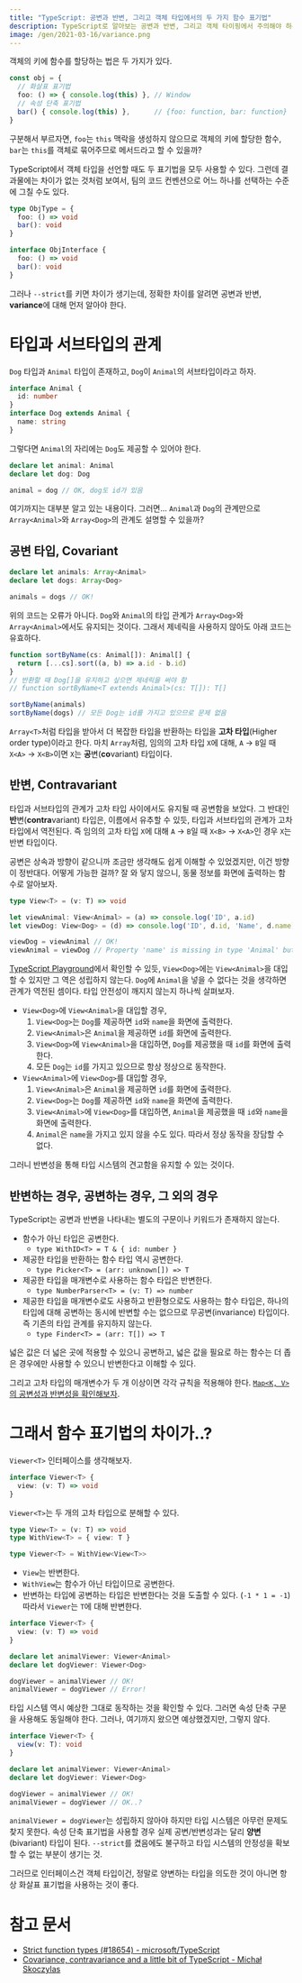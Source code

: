 ```yaml
---
title: "TypeScript: 공변과 반변, 그리고 객체 타입에서의 두 가지 함수 표기법"
description: TypeScript로 알아보는 공변과 반변, 그리고 객체 타이핑에서 주의해야 하는 점
image: /gen/2021-03-16/variance.png
---
```


객체의 키에 함수를 할당하는 법은 두 가지가 있다.

```ts
const obj = {
  // 화살표 표기법
  foo: () => { console.log(this) }, // Window
  // 속성 단축 표기법
  bar() { console.log(this) },      // {foo: function, bar: function}
}
```

구분해서 부르자면, `foo`는 `this` 맥락을 생성하지 않으므로 객체의 키에 할당한 함수, `bar`는 `this`를 객체로 묶어주므로 메서드라고 할 수 있을까?

TypeScript에서 객체 타입을 선언할 때도 두 표기법을 모두 사용할 수 있다. 그런데 결과물에는 차이가 없는 것처럼 보여서, 팀의 코드 컨벤션으로 어느 하나를 선택하는 수준에 그칠 수도 있다.

```ts
type ObjType = {
  foo: () => void
  bar(): void
}

interface ObjInterface {
  foo: () => void
  bar(): void
}
```

그러나 `--strict`를 키면 차이가 생기는데, 정확한 차이를 알려면 공변과 반변, **variance**에 대해 먼저 알아야 한다.

# 타입과 서브타입의 관계

`Dog` 타입과 `Animal` 타입이 존재하고, `Dog`이 `Animal`의 서브타입이라고 하자.

```ts
interface Animal {
  id: number
}
interface Dog extends Animal {
  name: string
}
```

그렇다면 `Animal`의 자리에는 `Dog`도 제공할 수 있어야 한다.

```ts
declare let animal: Animal
declare let dog: Dog

animal = dog // OK, dog도 id가 있음
```

여기까지는 대부분 알고 있는 내용이다. 그러면... `Animal`과 `Dog`의 관계만으로 `Array<Animal>`와 `Array<Dog>`의 관계도 설명할 수 있을까?

## 공변 타입, Covariant

```ts
declare let animals: Array<Animal>
declare let dogs: Array<Dog>

animals = dogs // OK!
```

위의 코드는 오류가 아니다. `Dog`와 `Animal`의 타입 관계가 `Array<Dog>`와 `Array<Animal>`에서도 유지되는 것이다. 그래서 제네릭을 사용하지 않아도 아래 코드는 유효하다.

```ts
function sortByName(cs: Animal[]): Animal[] {
  return [...cs].sort((a, b) => a.id - b.id)
}
// 반환할 때 Dog[]을 유지하고 싶으면 제네릭을 써야 함
// function sortByName<T extends Animal>(cs: T[]): T[]

sortByName(animals)
sortByName(dogs) // 모든 Dog는 id를 가지고 있으므로 문제 없음
```

`Array<T>`처럼 타입을 받아서 더 복잡한 타입을 반환하는 타입을 **고차 타입**(Higher order type)이라고 한다. 마치 `Array`처럼, 임의의 고차 타입 `X`에 대해, `A` → `B`일 때 `X<A>` → `X<B>`이면 `X`는 <b>공</b>변(<b>co</b>variant) 타입이다.

## 반변, Contravariant

타입과 서브타입의 관계가 고차 타입 사이에서도 유지될 때 공변함을 보았다. 그 반대인 <b>반</b>변(<b>contra</b>variant) 타입은, 이름에서 유추할 수 있듯, 타입과 서브타입의 관계가 고차 타입에서 역전된다. 즉 임의의 고차 타입 `X`에 대해 `A` → `B`일 때 `X<B>` → `X<A>`인 경우 `X`는 반변 타입이다.

공변은 상속과 방향이 같으니까 조금만 생각해도 쉽게 이해할 수 있었겠지만, 이건 방향이 정반대다. 어떻게 가능한 걸까? 잘 와 닿지 않으니, 동물 정보를 화면에 출력하는 함수로 알아보자.

```ts
type View<T> = (v: T) => void

let viewAnimal: View<Animal> = (a) => console.log('ID', a.id)
let viewDog: View<Dog> = (d) => console.log('ID', d.id, 'Name', d.name)

viewDog = viewAnimal // OK!
viewAnimal = viewDog // Property 'name' is missing in type 'Animal' but required in type 'Dog'.
```

[TypeScript Playground](https://www.typescriptlang.org/play?ssl=1&ssc=1&pln=14&pc=21#code/JYOwLgpgTgZghgYwgAgIImAWzgG2QbwChllgATALmRAFdMAjaQgX0NElkRQBEB7Ac2QQAHpBBkAzmgzY8REiDiYIVCWCih+LQoTABPAA4oAasAgB3ADwAVAHzIAvMgAUANyrWAlI-uve5HRwIMGRXM3N0LFwqUwtLSNl7J2c4bwd7BF4QCV4ggDocAWcAcgBJbmKAGmQ4PPJPQiCQsIs+fhjwyzaklzI0jKyc-ML+EvKq5DI6smrigDklCAmpxWUGwhaImVxHUPC2jf2BXc2E3CA)에서 확인할 수 있듯, `View<Dog>`에는 `View<Animal>`을 대입할 수 있지만 그 역은 성립하지 않는다. `Dog`에 `Animal`을 넣을 수 없다는 것을 생각하면 관계가 역전된 셈이다. 타입 안전성이 깨지지 않는지 하나씩 살펴보자.

- `View<Dog>`에 `View<Animal>`을 대입할 경우,
  1. `View<Dog>`는 `Dog`를 제공하면 `id`와 `name`을 화면에 출력한다.
  2. `View<Animal>`은 `Animal`을 제공하면 `id`를 화면에 출력한다.
  3. `View<Dog>`에 `View<Animal>`을 대입하면, `Dog`를 제공했을 때 `id`를 화면에 출력한다.
  4. 모든 `Dog`는 `id`를 가지고 있으므로 항상 정상으로 동작한다.
- `View<Animal>`에 `View<Dog>`를 대입할 경우,
  1. `View<Animal>`은 `Animal`을 제공하면 `id`를 화면에 출력한다.
  2. `View<Dog>`는 `Dog`를 제공하면 `id`와 `name`을 화면에 출력한다.
  3. `View<Animal>`에 `View<Dog>`를 대입하면, `Animal`을 제공했을 때 `id`와 `name`을 화면에 출력한다.
  4. `Animal`은 `name`을 가지고 있지 않을 수도 있다. 따라서 정상 동작을 장담할 수 없다.

그러니 반변성을 통해 타입 시스템의 견고함을 유지할 수 있는 것이다.

## 반변하는 경우, 공변하는 경우, 그 외의 경우

TypeScript는 공변과 반변을 나타내는 별도의 구문이나 키워드가 존재하지 않는다.

- 함수가 아닌 타입은 공변한다.
  - `type WithID<T> = T & { id: number }`
- 제공한 타입을 반환하는 함수 타입 역시 공변한다.
  - `type Picker<T> = (arr: unknown[]) => T`
- 제공한 타입을 매개변수로 사용하는 함수 타입은 반변한다.
  - `type NumberParser<T> = (v: T) => number`
- 제공한 타입을 매개변수로도 사용하고 반환형으로도 사용하는 함수 타입은, 하나의 타입에 대해 공변하는 동시에 반변할 수는 없으므로 무공변(invariance) 타입이다. 즉 기존의 타입 관계를 유지하지 않는다.
  - `type Finder<T> = (arr: T[]) => T`

넓은 값은 더 넓은 곳에 적용할 수 있으니 공변하고, 넓은 값을 필요로 하는 함수는 더 좁은 경우에만 사용할 수 있으니 반변한다고 이해할 수 있다.

그리고 고차 타입의 매개변수가 두 개 이상이면 각각 규칙을 적용해야 한다. [`Map<K, V>`의 공변성과 반변성을 확인해보자](https://www.typescriptlang.org/play?#code/JYOwLgpgTgZghgYwgAgIImAWzgG2QbwChllgATALmRAFdMAjaQgX0NElkRQBEB7Ac2QQAHpBBkAzmgzY8REiDiYIVCWCih+LQoTIQEOOFBQ4IYZAl5w4VALJwADgB4AFAEpkAXgB80rLgAaP1lvXX1DY2RTc0sySmR7Z3cvXz5+ILTQwktrLwteOOQAeiLkAGlAATHkADVkQAquwAUW5EBXmsABnp09AyMTM3zwKGt4xNcANyp0fxwPH2QR3nIMgVDOiJ6Y3n64MhsEx1GqNOnfOYXg3CzLTe28y-VB4tKywBSm5EAMHtag6pe2oA).

# 그래서 함수 표기법의 차이가..?

`Viewer<T>` 인터페이스를 생각해보자.

```ts
interface Viewer<T> {
  view: (v: T) => void
}
```

`Viewer<T>`는 두 개의 고차 타입으로 분해할 수 있다.

```ts
type View<T> = (v: T) => void
type WithView<T> = { view: T }

type Viewer<T> = WithView<View<T>>
```

- `View`는 반변한다.
- `WithView`는 함수가 아닌 타입이므로 공변한다.
- 반변하는 타입에 공변하는 타입은 반변한다는 것을 도출할 수 있다. (`-1 * 1 = -1`) 따라서 `Viewer`는 `T`에 대해 반변한다.

```ts
interface Viewer<T> {
  view: (v: T) => void
}

declare let animalViewer: Viewer<Animal>
declare let dogViewer: Viewer<Dog>

dogViewer = animalViewer // OK!
animalViewer = dogViewer // Error!
```

타입 시스템 역시 예상한 그대로 동작하는 것을 확인할 수 있다. 그러면 속성 단축 구문을 사용해도 동일해야 한다. 그러나, 여기까지 왔으면 예상했겠지만, 그렇지 않다.

```ts
interface Viewer<T> {
  view(v: T): void
}

declare let animalViewer: Viewer<Animal>
declare let dogViewer: Viewer<Dog>

dogViewer = animalViewer // OK!
animalViewer = dogViewer // OK..?
```

`animalViewer = dogViewer`는 성립하지 않아야 하지만 타입 시스템은 아무런 문제도 찾지 못한다. 속성 단축 표기법을 사용할 경우 실제 공변/반변성과는 달리 **양변**(bivariant) 타입이 된다. `--strict`를 켰음에도 불구하고 타입 시스템의 안정성을 확보할 수 없는 부분이 생기는 것.

그러므로 인터페이스건 객체 타입이건, 정말로 양변하는 타입을 의도한 것이 아니면 항상 화살표 표기법을 사용하는 것이 좋다.

# 참고 문서

- [Strict function types (#18654) - microsoft/TypeScript](https://github.com/microsoft/TypeScript/pull/18654)
- [Covariance, contravariance and a little bit of TypeScript - Michał Skoczylas](https://medium.com/@michalskoczylas/covariance-contravariance-and-a-little-bit-of-typescript-2e61f41f6f68)
